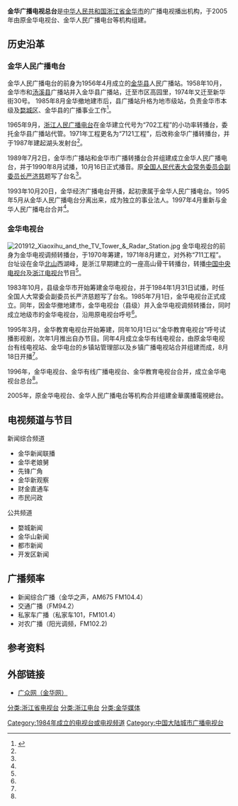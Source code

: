 {{refimprove|time=2015-03-06 20:00+08:00}}
{{Infobox broadcasting network
| name = 金华广播电视总台
| logo = [[File:金华广播电视总台.jpg|145px]]
| image = 202001 Jinhua Radio and Television Center.jpg
| type =  有线电视、广播
| country = {{PRC}}
| key_people = 
| headquarters = {{PRC}}[[浙江省|浙江省]][[金华市|金华市]]人民西路238号
| area = [[金华市|金华市]]全境及周边部分地区
| founded = 2005年
| tvstations =4套电视节目
| radiostations =4套广播节目
| callsigns = 金华广播电视总台
| website = http://www.jinhua.com.cn/
}}
'''金华广播电视总台'''是[[中华人民共和国|中华人民共和国]][[浙江省|浙江省]][[金华市|金华市]]的广播电视播出机构，于2005年由原金华电视台、金华人民广播电台等机构组建。

==历史沿革==
===金华人民广播电台===
金华人民广播电台的前身为1956年4月成立的[[金华县|金华县]]人民广播站。1958年10月，金华市和[[汤溪县|汤溪县]]广播站并入金华县广播站，迁至市区高园里，1974年又迁至新华街30号。
1985年8月金华撤地建市后，县广播站升格为地市级站，负责金华市本级及[[婺城区|婺城区]]、金华县的广播事业工作<ref name=dfz>{{cite news|url =http://www.zjdfz.cn/tiptai.web/BookRead.aspx?bookid=201212082697|title =浙江省新闻志|publisher =浙江省人民政府地方志办公室|date =|accessdate =2018-06-10|archive-date =2017-01-14|archive-url =https://web.archive.org/web/20170114002936/http://www.zjdfz.cn/tiptai.web/BookRead.aspx?bookid=201212082697|dead-url =no}}</ref>。

1965年9月，[[浙江人民广播电台|浙江人民广播电台]]在金华建立代号为“702工程”的小功率转播台，委托金华县广播站代管。1971年工程更名为“7121工程”，后改称金华广播转播台，并于1987年建起湖头发射台<ref name=dfz/>。

1989年7月2日，金华市广播站和金华市广播转播台合并组建成立金华人民广播电台，并于1990年8月试播，10月16日正式播音。原[[全国人民代表大会常务委员会副委员长|全国人民代表大会常务委员会副委员长]][[严济慈|严济慈]]题写了台名<ref name=dfz/>。

1993年10月20日，金华经济广播电台开播，起初隶属于金华人民广播电台。1995年5月从金华人民广播电台分离出来，成为独立的事业法人。1997年4月重新与金华人民广播电台合并<ref name=dfz/>。

===金华电视台===
[[File:201912_Xiaoxihu_and_the_TV_Tower_&_Radar_Station.jpg|thumb]]
金华电视台的前身为金华电视调频转播台，于1970年筹建，1971年8月建立，对外称“711工程”。台址设在金华[[金华山|北山]]西湖峰，是浙江早期建立的一座高山骨干转播台，转播[[中国中央电视台|中国中央电视台]]及[[浙江电视台|浙江电视台]]节目<ref name=dfz/>。

1983年10月，县级金华市开始筹建金华电视台，并于1984年1月31日试播，时任全国人大常委会副委员长严济慈题写了台名。1985年7月1日，金华电视台正式成立。同年，因金华撤地建市，金华电视台（县级）并入金华电视调频转播台，同时成立地级市的金华电视台，沿用原电视台呼号<ref name=dfz/>。

1995年3月，金华教育电视台开始筹建，同年10月1日以“金华教育电视台”呼号试播影视剧，次年1月推出自办节目。同年4月成立金华有线电视台，由原金华电视台有线电视站、金华电台的乡镇站管理部以及乡镇广播电视站合并组建而成，8月18日开播<ref name=dfz/>。

1996年，金华电视台、金华有线广播电视台、金华教育电视台合并，成立金华电视台总台<ref name=dfz/>。

2005年，原金华电视台、金华人民广播电台等机构合并组建金華廣播電視總台。

==电视频道与节目==
;新闻综合频道
* 金华新闻联播
* 金华老娘舅
* 先锋广角
* 金华新观察
* 财金直通车
* 市民问政
;公共频道
* 婺城新闻
* 金华山新闻
* 都市新闻
* 开发区新闻

==广播频率==
*新闻综合广播（金华之声，AM675 FM104.4）
*交通广播（FM94.2）
*私家车广播（私家车101，FM101.4）
*对农广播（阳光调频，FM102.2)

==参考资料==
{{reflist}}

==外部链接==
*[http://www.jinhua.com.cn/ 广众网（金华网）] {{Wayback|url=http://www.jinhua.com.cn/ |date=20180623141145 }}

{{浙江省电视台}}
[[Category:1984年成立的电视台或电视频道|Category:1984年成立的电视台或电视频道]]
[[分类:浙江省电视台|分类:浙江省电视台]]
[[分类:浙江电台|分类:浙江电台]]
[[分类:金华媒体|分类:金华媒体]]
[[Category:中国大陆城市广播电视台|Category:中国大陆城市广播电视台]]